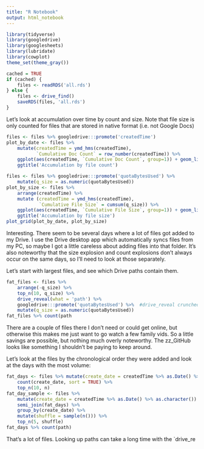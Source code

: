 ```yaml
---
title: "R Notebook"
output: html_notebook
---
```



```r
library(tidyverse)
library(googledrive)
library(googlesheets)
library(lubridate)
library(cowplot)
theme_set(theme_gray())
```

```r
cached = TRUE
if (cached) {
    files <- readRDS('all.rds')
} else {
    files <- drive_find()
    saveRDS(files, 'all.rds')
}
```

Let's look at accumulation over time by count and size. Note that file size is only counted for files that are stored in native format (i.e. not Google Docs)

```r
files <- files %>% googledrive:::promote('createdTime')
plot_by_date <- files %>% 
    mutate(createdTime = ymd_hms(createdTime),
           `Cumulative Doc Count` = row_number(createdTime)) %>% 
    ggplot(aes(createdTime, `Cumulative Doc Count`, group=1)) + geom_line() + geom_point() +
    ggtitle('Accumulation by file count')

files <- files %>% googledrive:::promote('quotaBytesUsed') %>% 
    mutate(q_size = as.numeric(quotaBytesUsed))
plot_by_size <- files %>% 
    arrange(createdTime) %>%
    mutate (createdTime = ymd_hms(createdTime),
            `Cumulative File Size` = cumsum(q_size)) %>% 
    ggplot(aes(createdTime, `Cumulative File Size`, group=1)) + geom_line() + geom_point() +
    ggtitle('Accumulation by file size')
plot_grid(plot_by_date, plot_by_size)
```

Interesting. There seem to be several days where a lot of files got added to my Drive. I use the Drive desktop app which automatically syncs files from my PC, so maybe I got a little careless about adding files into that folder. It's also noteworthy that the size explosion and count explosions don't always occur on the same days, so I'll need to look at those separately.  

Let's start with largest files, and see which Drive paths contain them.

```r
fat_files <- files %>% 
    arrange(-q_size) %>%
    top_n(10, q_size) %>%
    drive_reveal(what = 'path') %>%
    googledrive:::promote('quotaBytesUsed') %>%  #drive_reveal crunched our dribble 
    mutate(q_size = as.numeric(quotaBytesUsed))
fat_files %>% count(path
```

There are a couple of files there I don't need or could get online, but otherwise this makes me just want to go watch a few family vids. So a little savings are possible, but nothing much overly noteworthy. The zz_GitHub looks like something I shouldn't be paying to keep around.

Let's look at the files by the chronological order they were added and look at the days with the most volume:

```r
fat_days <- files %>% mutate(create_date = createdTime %>% as.Date() %>% as.character()) %>%
    count(create_date, sort = TRUE) %>%
    top_n(10, n)
fat_day_sample <- files %>% 
    mutate(create_date = createdTime %>% as.Date() %>% as.character()) %>%
    semi_join(fat_days) %>%
    group_by(create_date) %>%
    mutate(shuffle = sample(n())) %>%
    top_n(5, shuffle) 
fat_days %>% count(path)
```

That's a lot of files. Looking up paths can take a long time with the `drive_re

